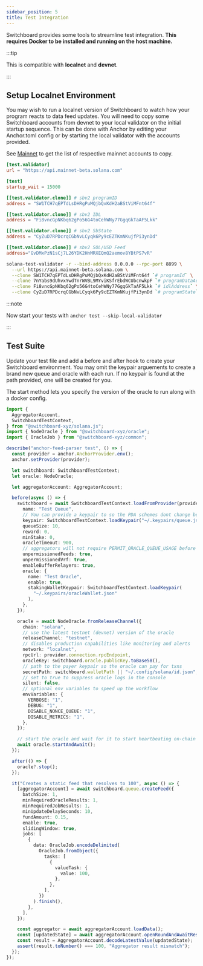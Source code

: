 ```yaml
---
sidebar_position: 5
title: Test Integration
---
```



Switchboard provides some tools to streamline test integration. **This requires
Docker to be installed and running on the host machine.**

:::tip

This is compatible with **localnet** and **devnet**.

:::

## Setup Localnet Environment

You may wish to run a localnet version of Switchboard to watch how your program
reacts to data feed updates. You will need to copy some Switchboard accounts
from devnet to your local validator on the initial startup sequence. This can be
done with Anchor by editing your Anchor.toml config or by starting the local
validator with the accounts provided.

See [Mainnet](/solana/program/mainnet) to get the list of respective mainnet
accounts to copy.

<Tabs>
  <TabItem value="Anchor" label="Anchor" default>

```toml
[test.validator]
url = "https://api.mainnet-beta.solana.com"

[test]
startup_wait = 15000

[[test.validator.clone]] # sbv2 programID
address = "SW1TCH7qEPTdLsDHRgPuMQjbQxKdH2aBStViMFnt64f"

[[test.validator.clone]] # sbv2 IDL
address = "Fi8vncGpNKbq62gPo56G4toCehWNy77GgqGkTaAF5Lkk"

[[test.validator.clone]] # sbv2 SbState
address = "CyZuD7RPDcrqCGbNvLCyqk6Py9cEZTKmNKujfPi3ynDd"

[[test.validator.clone]] # sbv2 SOL/USD Feed
address="GvDMxPzN1sCj7L26YDK2HnMRXEQmQ2aemov8YBtPS7vR"
```

  </TabItem>
  <TabItem value="CLI" label="solana-test-validator CLI">

```bash
solana-test-validator -r --bind-address 0.0.0.0 --rpc-port 8899 \
  --url https://api.mainnet-beta.solana.com \
  --clone SW1TCH7qEPTdLsDHRgPuMQjbQxKdH2aBStViMFnt64f `# programId` \
  --clone 7nYabs9dUhvxYwdTnrWVBL9MYviKSfrEbdWCUbcnwkpF `# programDataAddress` \
  --clone Fi8vncGpNKbq62gPo56G4toCehWNy77GgqGkTaAF5Lkk `# idlAddress` \
  --clone CyZuD7RPDcrqCGbNvLCyqk6Py9cEZTKmNKujfPi3ynDd `# programState`
```

:::note

Now start your tests with `anchor test --skip-local-validator`

:::

  </TabItem>
</Tabs>

## Test Suite

Update your test file and add a before and after hook to create your Switchboard
environment. You may omit the keypair arguements to create a brand new queue and
oracle with each run. If no keypair is found at the path provided, one will be
created for you.

The start method lets you specify the version of the oracle to run along with a
docker config.

```ts
import {
  AggregatorAccount,
  SwitchboardTestContext,
} from "@switchboard-xyz/solana.js";
import { NodeOracle } from "@switchboard-xyz/oracle";
import { OracleJob } from "@switchboard-xyz/common";

describe("anchor-feed-parser test", () => {
  const provider = anchor.AnchorProvider.env();
  anchor.setProvider(provider);

  let switchboard: SwitchboardTestContext;
  let oracle: NodeOracle;

  let aggregatorAccount: AggregatorAccount;

  before(async () => {
    switchboard = await SwitchboardTestContext.loadFromProvider(provider, {
      name: "Test Queue",
      // You can provide a keypair to so the PDA schemes dont change between test runs
      keypair: SwitchboardTestContext.loadKeypair("~/.keypairs/queue.json"),
      queueSize: 10,
      reward: 0,
      minStake: 0,
      oracleTimeout: 900,
      // aggregators will not require PERMIT_ORACLE_QUEUE_USAGE before joining a queue
      unpermissionedFeeds: true,
      unpermissionedVrf: true,
      enableBufferRelayers: true,
      oracle: {
        name: "Test Oracle",
        enable: true,
        stakingWalletKeypair: SwitchboardTestContext.loadKeypair(
          "~/.keypairs/oracleWallet.json"
        ),
      },
    });

    oracle = await NodeOracle.fromReleaseChannel({
      chain: "solana",
      // use the latest testnet (devnet) version of the oracle
      releaseChannel: "testnet",
      // disables production capabilities like monitoring and alerts
      network: "localnet", 
      rpcUrl: provider.connection.rpcEndpoint,
      oracleKey: switchboard.oracle.publicKey.toBase58(),
      // path to the payer keypair so the oracle can pay for txns
      secretPath: switchboard.walletPath || "~/.config/solana/id.json",
      // set to true to suppress oracle logs in the console
      silent: false, 
      // optional env variables to speed up the workflow
      envVariables: {
        VERBOSE: "1",
        DEBUG: "1",
        DISABLE_NONCE_QUEUE: "1",
        DISABLE_METRICS: "1",
      },
    });

    // start the oracle and wait for it to start heartbeating on-chain
    await oracle.startAndAwait();
  });

  after(() => {
    oracle?.stop();
  });

  it("Creates a static feed that resolves to 100", async () => {
    [aggregatorAccount] = await switchboard.queue.createFeed({
      batchSize: 1,
      minRequiredOracleResults: 1,
      minRequiredJobResults: 1,
      minUpdateDelaySeconds: 10,
      fundAmount: 0.15,
      enable: true,
      slidingWindow: true,
      jobs: [
        {
          data: OracleJob.encodeDelimited(
            OracleJob.fromObject({
              tasks: [
                {
                  valueTask: {
                    value: 100,
                  },
                },
              ],
            })
          ).finish(),
        },
      ],
    });

    const aggregator = await aggregatorAccount.loadData();
    const [updatedState] = await aggregatorAccount.openRoundAndAwaitResult();
    const result = AggregatorAccount.decodeLatestValue(updatedState);
    assert(result.toNumber() === 100, "Aggregator result mismatch");
  });
});
```
